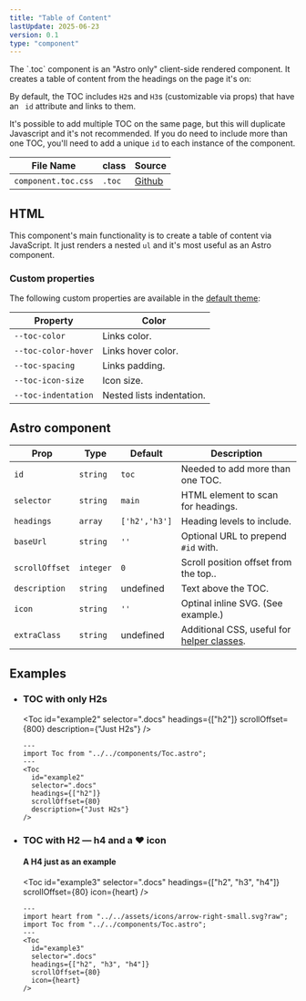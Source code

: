 ```yaml
---
title: "Table of Content"
lastUpdate: 2025-06-23
version: 0.1
type: "component"
---
```



<div class="prose">
  The `.toc` component is an "Astro only" client-side rendered component. It creates a table of content from the headings on the page it's on:

</div>

<Toc id="example1" extraClass="mb-sm2" />

<div class="prose">

By default, the TOC includes `H2`s and `H3`s (customizable via props) that have an ` id` attribute and links to them.

It's possible to add multiple TOC on the same page, but this will duplicate Javascript and it's not recommended. If you do need to include more than one TOC, you'll need to add a unique `id` to each instance of the component.

| File Name           | class  | Source      |
| ------------------- | ------ | ----------- |
| `component.toc.css` | `.toc` | [Github][1] |

[1]: https://github.com/minimaldesign/mCSS/blob/main/src/styles/component.toc.css

</div>

## HTML

<section class="prose">

This component's main functionality is to create a table of content via JavaScript. It just renders a nested `ul` and it's most useful as an Astro component.

### Custom properties

The following custom properties are available in the [default theme](/docs/themes):

| Property            | Color                     |
| ------------------- | ------------------------- |
| `--toc-color`       | Links color.              |
| `--toc-color-hover` | Links hover color.        |
| `--toc-spacing`     | Links padding.            |
| `--toc-icon-size`   | Icon size.                |
| `--toc-indentation` | Nested lists indentation. |

</section>

## Astro component

<div class="docs_oversizedTable prose">

| Prop           | Type      | Default       | Description                                                 |
| -------------- | --------- | ------------- | ----------------------------------------------------------- |
| `id`           | `string`  | `toc`         | Needed to add more than one TOC.                            |
| `selector`     | `string`  | `main`        | HTML element to scan for headings.                          |
| `headings`     | `array`   | `['h2','h3']` | Heading levels to include.                                  |
| `baseUrl`      | `string`  | `''`          | Optional URL to prepend `#id` with.                         |
| `scrollOffset` | `integer` | `0`           | Scroll position offset from the top..                       |
| `description`  | `string`  | undefined     | Text above the TOC.                                         |
| `icon`         | `string`  | `''`          | Optinal inline SVG. (See example.)                          |
| `extraClass`   | `string`  | undefined     | Additional CSS, useful for [helper classes](/docs/helpers). |

</div>

<section class="prose">

</section>

## Examples

<ul class="docs_examples">

<li>

### TOC with only H2s


<Toc
  id="example2"
  selector=".docs"
  headings={["h2"]}
  scrollOffset={800}
  description={"Just H2s"}
/>

```astro
---
import Toc from "../../components/Toc.astro";
---
<Toc
  id="example2"
  selector=".docs"
  headings={["h2"]}
  scrollOffset={80}
  description={"Just H2s"}
/>
```

</li>
<li>

### TOC with H2 — h4 and a ♥︎ icon

#### A H4 just as an example

<Toc
  id="example3"
  selector=".docs"
  headings={["h2", "h3", "h4"]}
  scrollOffset={80}
  icon={heart}
/>

```astro
---
import heart from "../../assets/icons/arrow-right-small.svg?raw";
import Toc from "../../components/Toc.astro";
---
<Toc
  id="example3"
  selector=".docs"
  headings={["h2", "h3", "h4"]}
  scrollOffset={80}
  icon={heart}
/>
```

</li>
</ul>
